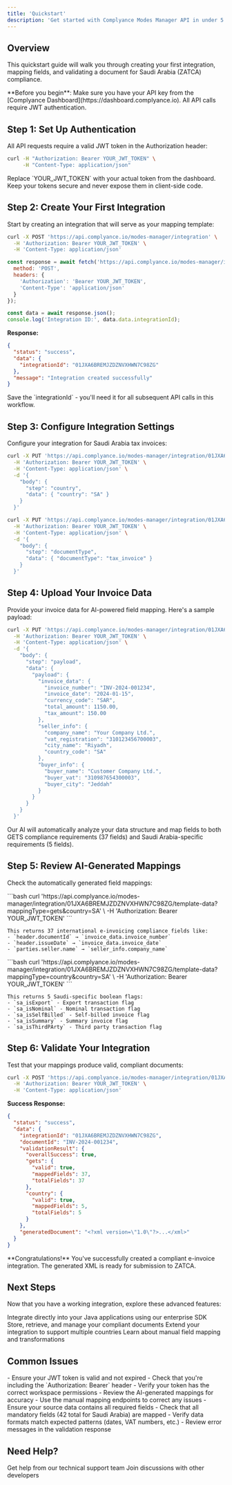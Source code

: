 ```yaml
---
title: 'Quickstart'
description: 'Get started with Complyance Modes Manager API in under 5 minutes'
---
```


## Overview

This quickstart guide will walk you through creating your first integration, mapping fields, and validating a document for Saudi Arabia (ZATCA) compliance.

<Info>
**Before you begin**: Make sure you have your API key from the [Complyance Dashboard](https://dashboard.complyance.io). All API calls require JWT authentication.
</Info>

## Step 1: Set Up Authentication

All API requests require a valid JWT token in the Authorization header:

```bash
curl -H "Authorization: Bearer YOUR_JWT_TOKEN" \
     -H "Content-Type: application/json"
```

<Warning>
Replace `YOUR_JWT_TOKEN` with your actual token from the dashboard. Keep your tokens secure and never expose them in client-side code.
</Warning>

## Step 2: Create Your First Integration

Start by creating an integration that will serve as your mapping template:

<CodeGroup>

```bash cURL
curl -X POST 'https://api.complyance.io/modes-manager/integration' \
  -H 'Authorization: Bearer YOUR_JWT_TOKEN' \
  -H 'Content-Type: application/json'
```

```javascript JavaScript
const response = await fetch('https://api.complyance.io/modes-manager/integration', {
  method: 'POST',
  headers: {
    'Authorization': 'Bearer YOUR_JWT_TOKEN',
    'Content-Type': 'application/json'
  }
});

const data = await response.json();
console.log('Integration ID:', data.data.integrationId);
```

</CodeGroup>

**Response:**
```json
{
  "status": "success",
  "data": {
    "integrationId": "01JXA6BREMJZDZNVXHWN7C98ZG"
  },
  "message": "Integration created successfully"
}
```

<Note>
Save the `integrationId` - you'll need it for all subsequent API calls in this workflow.
</Note>

## Step 3: Configure Integration Settings

Configure your integration for Saudi Arabia tax invoices:

<CodeGroup>

```bash Set Country
curl -X PUT 'https://api.complyance.io/modes-manager/integration/01JXA6BREMJZDZNVXHWN7C98ZG/progress' \
  -H 'Authorization: Bearer YOUR_JWT_TOKEN' \
  -H 'Content-Type: application/json' \
  -d '{
    "body": {
      "step": "country",
      "data": { "country": "SA" }
    }
  }'
```

```bash Set Document Type
curl -X PUT 'https://api.complyance.io/modes-manager/integration/01JXA6BREMJZDZNVXHWN7C98ZG/progress' \
  -H 'Authorization: Bearer YOUR_JWT_TOKEN' \
  -H 'Content-Type: application/json' \
  -d '{
    "body": {
      "step": "documentType",
      "data": { "documentType": "tax_invoice" }
    }
  }'
```

</CodeGroup>

## Step 4: Upload Your Invoice Data

Provide your invoice data for AI-powered field mapping. Here's a sample payload:

```bash
curl -X PUT 'https://api.complyance.io/modes-manager/integration/01JXA6BREMJZDZNVXHWN7C98ZG/progress' \
  -H 'Authorization: Bearer YOUR_JWT_TOKEN' \
  -H 'Content-Type: application/json' \
  -d '{
    "body": {
      "step": "payload",
      "data": {
        "payload": {
          "invoice_data": {
            "invoice_number": "INV-2024-001234",
            "invoice_date": "2024-01-15",
            "currency_code": "SAR",
            "total_amount": 1150.00,
            "tax_amount": 150.00
          },
          "seller_info": {
            "company_name": "Your Company Ltd.",
            "vat_registration": "310123456700003",
            "city_name": "Riyadh",
            "country_code": "SA"
          },
          "buyer_info": {
            "buyer_name": "Customer Company Ltd.",
            "buyer_vat": "310987654300003",
            "buyer_city": "Jeddah"
          }
        }
      }
    }
  }'
```

<Tip>
Our AI will automatically analyze your data structure and map fields to both GETS compliance requirements (37 fields) and Saudi Arabia-specific requirements (5 fields).
</Tip>

## Step 5: Review AI-Generated Mappings

Check the automatically generated field mappings:

<Tabs>
  <Tab title="GETS Core Fields">
    ```bash
    curl 'https://api.complyance.io/modes-manager/integration/01JXA6BREMJZDZNVXHWN7C98ZG/template-data?mappingType=gets&country=SA' \
      -H 'Authorization: Bearer YOUR_JWT_TOKEN'
    ```
    
    This returns 37 international e-invoicing compliance fields like:
    - `header.documentId` → `invoice_data.invoice_number`
    - `header.issueDate` → `invoice_data.invoice_date`
    - `parties.seller.name` → `seller_info.company_name`
  </Tab>
  
  <Tab title="Saudi Arabia Fields">
    ```bash
    curl 'https://api.complyance.io/modes-manager/integration/01JXA6BREMJZDZNVXHWN7C98ZG/template-data?mappingType=country&country=SA' \
      -H 'Authorization: Bearer YOUR_JWT_TOKEN'
    ```
    
    This returns 5 Saudi-specific boolean flags:
    - `sa_isExport` - Export transaction flag
    - `sa_isNominal` - Nominal transaction flag
    - `sa_isSelfBilled` - Self-billed invoice flag
    - `sa_isSummary` - Summary invoice flag
    - `sa_isThirdPArty` - Third party transaction flag
  </Tab>
</Tabs>

## Step 6: Validate Your Integration

Test that your mappings produce valid, compliant documents:

```bash
curl -X POST 'https://api.complyance.io/modes-manager/integration/01JXA6BREMJZDZNVXHWN7C98ZG/validate' \
  -H 'Authorization: Bearer YOUR_JWT_TOKEN' \
  -H 'Content-Type: application/json'
```

**Success Response:**
```json
{
  "status": "success",
  "data": {
    "integrationId": "01JXA6BREMJZDZNVXHWN7C98ZG",
    "documentId": "INV-2024-001234",
    "validationResult": {
      "overallSuccess": true,
      "gets": {
        "valid": true,
        "mappedFields": 37,
        "totalFields": 37
      },
      "country": {
        "valid": true,
        "mappedFields": 5,
        "totalFields": 5
      }
    },
    "generatedDocument": "<?xml version=\"1.0\"?>...</xml>"
  }
}
```

<Success>
**Congratulations!** You've successfully created a compliant e-invoice integration. The generated XML is ready for submission to ZATCA.
</Success>

## Next Steps

Now that you have a working integration, explore these advanced features:

<CardGroup cols={2}>
  <Card
    title="Java SDK Integration"
    icon="coffee"
    href="/sdk/installation"
  >
    Integrate directly into your Java applications using our enterprise SDK
  </Card>
  <Card
    title="Document Management"
    icon="file-invoice"
    href="/api-reference/documents/get-documents"
  >
    Store, retrieve, and manage your compliant documents
  </Card>
  <Card
    title="Multi-Country Setup"
    icon="globe"
    href="/api-reference/advanced/add-country"
  >
    Extend your integration to support multiple countries
  </Card>
  <Card
    title="Advanced Mapping"
    icon="brain"
    href="/concepts/field-mapping"
  >
    Learn about manual field mapping and transformations
  </Card>
</CardGroup>

## Common Issues

<AccordionGroup>
  <Accordion title="Authentication Errors">
    - Ensure your JWT token is valid and not expired
    - Check that you're including the `Authorization: Bearer` header
    - Verify your token has the correct workspace permissions
  </Accordion>

  <Accordion title="Field Mapping Issues">
    - Review the AI-generated mappings for accuracy
    - Use the manual mapping endpoints to correct any issues
    - Ensure your source data contains all required fields
  </Accordion>

  <Accordion title="Validation Failures">
    - Check that all mandatory fields (42 total for Saudi Arabia) are mapped
    - Verify data formats match expected patterns (dates, VAT numbers, etc.)
    - Review error messages in the validation response
  </Accordion>
</AccordionGroup>

## Need Help?

<CardGroup cols={2}>
  <Card
    title="Technical Support"
    icon="life-ring"
    href="mailto:support@complyance.io"
  >
    Get help from our technical support team
  </Card>
  <Card
    title="Developer Community"
    icon="users"
    href="https://slack.complyance.io"
  >
    Join discussions with other developers
  </Card>
</CardGroup> 
